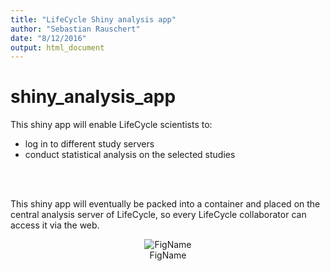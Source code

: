 ```yaml
---
title: "LifeCycle Shiny analysis app"
author: "Sebastian Rauschert"
date: "8/12/2016"
output: html_document
---
```

# shiny_analysis_app

This shiny app will enable LifeCycle scientists to:

* log in to different study servers
* conduct statistical analysis on the selected studies

<br></br>

This shiny app will eventually be packed into a container and placed on the central analysis server of LifeCycle, so every LifeCycle collaborator can access it via the web.

<center>
![FigName](lifecycle-large.jpg)
</center>